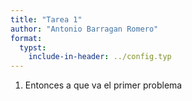 ```yaml
---
title: "Tarea 1"
author: "Antonio Barragan Romero"
format: 
  typst:
    include-in-header: ../config.typ
---
```



```{=typst}
#exercise[
Considere tres poblaciones Poisson, con parámetros $lambda_1 = 10$, $lambda_2 = 15$ y $lambda_3 = 20$ respectivamente.
+ Establezca la regla optima de clasificación, basándose en una sola observación, $x$.
+ Calcule la probabilidad de error asociado a esta regla optima.
+ escriba un programa (`R` o `Python`) para validar, via simulación, el nivel de
  error encontrado en el inciso anterior.
]
```

```{=typst}
#solution[
  Supondremos que las tres poblaciones tienen la misma proporción: $1/3$.
  Entonces tenemos que $pi_1 = pi_2 = pi_3 = 1/3$ y las $f_i's$ son funciones de masa de probabilidad.
  + Recordemos que encontrar 
]
```
1. Entonces a que va el primer problema


```{=typst}
#exercise[   
  Descarga la base de datos llamada Wine.
  + Basados en las características químicas de los vinos, construya un clasificador
    para determinar el origen de los mismos.
  + ¿Cuantos vinos están mal clasificados por este clasificador?
]
```

